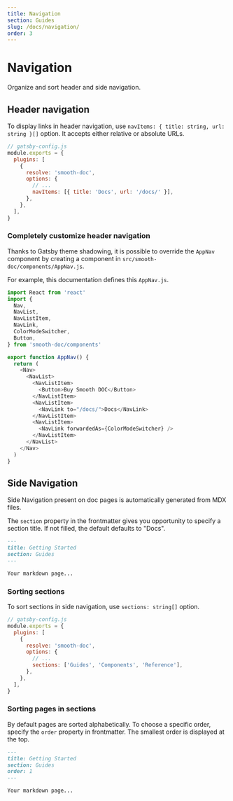 ```yaml
---
title: Navigation
section: Guides
slug: /docs/navigation/
order: 3
---
```


# Navigation

Organize and sort header and side navigation.

<carbon-ad />

## Header navigation

To display links in header navigation, use `navItems: { title: string, url: string }[]` option. It accepts either relative or absolute URLs.

```js
// gatsby-config.js
module.exports = {
  plugins: [
    {
      resolve: 'smooth-doc',
      options: {
        // ...
        navItems: [{ title: 'Docs', url: '/docs/' }],
      },
    },
  ],
}
```

### Completely customize header navigation

Thanks to Gatsby theme shadowing, it is possible to override the `AppNav` component by creating a component in `src/smooth-doc/components/AppNav.js`.

For example, this documentation defines this `AppNav.js`.

```js
import React from 'react'
import {
  Nav,
  NavList,
  NavListItem,
  NavLink,
  ColorModeSwitcher,
  Button,
} from 'smooth-doc/components'

export function AppNav() {
  return (
    <Nav>
      <NavList>
        <NavListItem>
          <Button>Buy Smooth DOC</Button>
        </NavListItem>
        <NavListItem>
          <NavLink to="/docs/">Docs</NavLink>
        </NavListItem>
        <NavListItem>
          <NavLink forwardedAs={ColorModeSwitcher} />
        </NavListItem>
      </NavList>
    </Nav>
  )
}
```

## Side Navigation

Side Navigation present on doc pages is automatically generated from MDX files.

The `section` property in the frontmatter gives you opportunity to specify a section title. If not filled, the default defaults to "Docs".

```md
---
title: Getting Started
section: Guides
---

Your markdown page...
```

### Sorting sections

To sort sections in side navigation, use `sections: string[]` option.

```js
// gatsby-config.js
module.exports = {
  plugins: [
    {
      resolve: 'smooth-doc',
      options: {
        // ...
        sections: ['Guides', 'Components', 'Reference'],
      },
    },
  ],
}
```

### Sorting pages in sections

By default pages are sorted alphabetically. To choose a specific order, specify the `order` property in frontmatter. The smallest order is displayed at the top.

```md
---
title: Getting Started
section: Guides
order: 1
---

Your markdown page...
```

